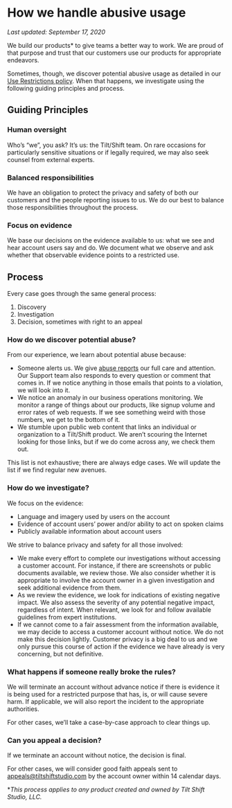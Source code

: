 # How we handle abusive usage

_Last updated: September 17, 2020_

We build our products\* to give teams a better way to work. We are proud of that purpose and trust that our customers use our products for appropriate endeavors.

Sometimes, though, we discover potential abusive usage as detailed in our [Use Restrictions policy](../abuse). When that happens, we investigate using the following guiding principles and process.

## Guiding Principles

### Human oversight

Who’s “we”, you ask? It’s us: the Tilt/Shift team. On rare occasions for particularly sensitive situations or if legally required, we may also seek counsel from external experts.

### Balanced responsibilities

We have an obligation to protect the privacy and safety of both our customers and the people reporting issues to us. We do our best to balance those responsibilities throughout the process.

### Focus on evidence

We base our decisions on the evidence available to us: what we see and hear account users say and do. We document what we observe and ask whether that observable evidence points to a restricted use.

## Process

Every case goes through the same general process:

1. Discovery
2. Investigation
3. Decision, sometimes with right to an appeal

### How do we discover potential abuse?

From our experience, we learn about potential abuse because:

- Someone alerts us. We give [abuse reports](../abuse) our full care and attention. Our Support team also responds to every question or comment that comes in. If we notice anything in those emails that points to a violation, we will look into it.
- We notice an anomaly in our business operations monitoring. We monitor a range of things about our products, like signup volume and error rates of web requests. If we see something weird with those numbers, we get to the bottom of it.
- We stumble upon public web content that links an individual or organization to a Tilt/Shift product. We aren’t scouring the Internet looking for those links, but if we do come across any, we check them out.

This list is not exhaustive; there are always edge cases. We will update the list if we find regular new avenues.

### How do we investigate?

We focus on the evidence:

- Language and imagery used by users on the account
- Evidence of account users’ power and/or ability to act on spoken claims
- Publicly available information about account users

We strive to balance privacy and safety for all those involved:

- We make every effort to complete our investigations without accessing a customer account. For instance, if there are screenshots or public documents available, we review those. We also consider whether it is appropriate to involve the account owner in a given investigation and seek additional evidence from them.
- As we review the evidence, we look for indications of existing negative impact. We also assess the severity of any potential negative impact, regardless of intent. When relevant, we look for and follow available guidelines from expert institutions.
- If we cannot come to a fair assessment from the information available, we may decide to access a customer account without notice. We do not make this decision lightly. Customer privacy is a big deal to us and we only pursue this course of action if the evidence we have already is very concerning, but not definitive.

### What happens if someone really broke the rules?

We will terminate an account without advance notice if there is evidence it is being used for a restricted purpose that has, is, or will cause severe harm. If applicable, we will also report the incident to the appropriate authorities.

For other cases, we’ll take a case-by-case approach to clear things up.

### Can you appeal a decision?

If we terminate an account without notice, the decision is final.

For other cases, we will consider good faith appeals sent to [appeals@tiltshiftstudio.com](mailto:appeals@tiltshiftstudio.com) by the account owner within 14 calendar days.

\*_This process applies to any product created and owned by Tilt Shift Studio, LLC._
